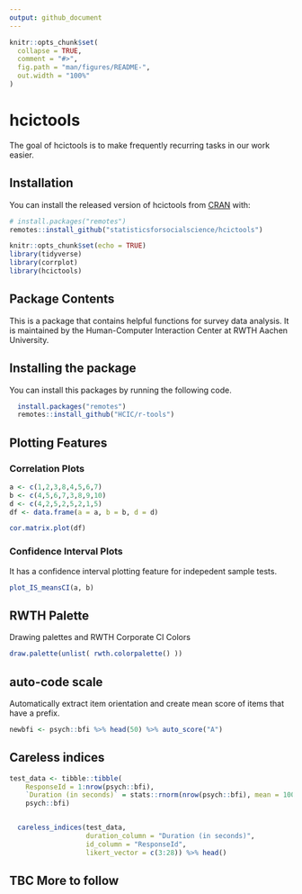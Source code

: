 ```yaml
---
output: github_document
---
```


<!-- README.md is generated from README.Rmd. Please edit that file -->

```r
knitr::opts_chunk$set(
  collapse = TRUE,
  comment = "#>",
  fig.path = "man/figures/README-",
  out.width = "100%"
)
```

# hcictools

<!-- badges: start -->
<!-- badges: end -->

The goal of hcictools is to make frequently recurring tasks in our work easier.

## Installation

You can install the released version of hcictools from [CRAN](https://CRAN.R-project.org) with:

``` r
# install.packages("remotes")
remotes::install_github("statisticsforsocialscience/hcictools")
```

```r
knitr::opts_chunk$set(echo = TRUE)
library(tidyverse)
library(corrplot)
library(hcictools)
```

## Package Contents
This is a package that contains helpful functions for survey data analysis. It is maintained by the Human-Computer Interaction Center at RWTH Aachen University.

## Installing the package

You can install this packages by running the following code.

```r
  install.packages("remotes")
  remotes::install_github("HCIC/r-tools")
```

## Plotting Features

### Correlation Plots

```r
a <- c(1,2,3,8,4,5,6,7)
b <- c(4,5,6,7,3,8,9,10)
d <- c(4,2,5,2,5,2,1,5)
df <- data.frame(a = a, b = b, d = d)

cor.matrix.plot(df)

```


### Confidence Interval Plots
It has a confidence interval plotting feature for indepedent sample tests.

```r

plot_IS_meansCI(a, b)
```



## RWTH Palette
Drawing palettes and RWTH Corporate CI Colors
```r

draw.palette(unlist( rwth.colorpalette() ))

```


## auto-code scale

Automatically extract item orientation and create mean score of items that have a prefix.

```r
newbfi <- psych::bfi %>% head(50) %>% auto_score("A")
```



## Careless indices

```r
test_data <- tibble::tibble(
    ResponseId = 1:nrow(psych::bfi),
    `Duration (in seconds)` = stats::rnorm(nrow(psych::bfi), mean = 100, sd = 50),
    psych::bfi)


  careless_indices(test_data, 
                   duration_column = "Duration (in seconds)", 
                   id_column = "ResponseId", 
                   likert_vector = c(3:28)) %>% head()
```


## TBC More to follow





